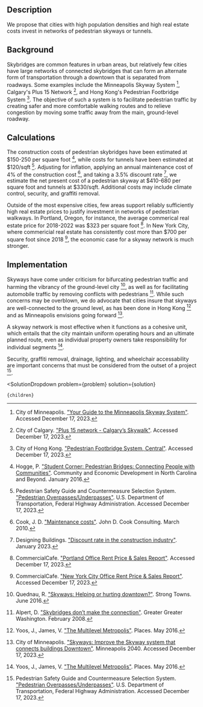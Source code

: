 

## Description

We propose that cities with high population densities and high real estate costs invest in networks of pedestrian skyways or tunnels.

## Background

Skybridges are common features in urban areas, but relatively few cities have large networks of connected skybridges that can form an alternate form of transportation through a downtown that is separated from roadways. Some examples include the Minneapolis Skyway System [^"1"], Calgary's Plus 15 Network [^"2"], and Hong Kong's Pedestrian Footbridge System [^"3"]. The objective of such a system is to facilitate pedestrian traffic by creating safer and more comfortable walking routes and to relieve congestion by moving some traffic away from the main, ground-level roadway.

## Calculations

The construction costs of pedestrian skybridges have been estimated at $150-250 per square foot [^"4"], while costs for tunnels have been estimated at $120/sqft [^"5"]. Adjusting for inflation, applying an annual maintenance cost of 4% of the construction cost [^"6"], and taking a 3.5% discount rate [^"7"], we estimate the net present cost of a pedestrian skyway at $410-680 per square foot and tunnels at $330/sqft. Additional costs may include climate control, security, and graffiti removal.

Outside of the most expensive cities, few areas support reliably sufficiently high real estate prices to justify investment in networks of pedestrian walkways. In Portland, Oregon, for instance, the average commerical real estate price for 2018-2022 was $323 per square foot [^"8"]. In New York City, where commericial real estate has consistently cost more than $700 per square foot since 2018 [^"9"], the economic case for a skyway network is much stronger.

## Implementation

Skyways have come under criticism for bifurcating pedestrian traffic and harming the vibrancy of the ground-level city [^"10"], as well as for facilitating automobile traffic by removing conflicts with pedestrians [^"11"]. While such concerns may be overblown, we do advocate that cities insure that skyways are well-connected to the ground level, as has been done in Hong Kong [^"12"] and as Minneapolis envisions going forward [^"13"].

A skyway network is most effective when it functions as a cohesive unit, which entails that the city maintain uniform operating hours and an ultimate planned route, even as individual property owners take responsibility for individual segments [^"12"].

Security, graffiti removal, drainage, lighting, and wheelchair accessability are important concerns that must be considered from the outset of a project [^"5"].

[^"1"]: City of Minneapolis. ["Your Guide to the Minneapolis Skyway System"](https://www.minneapolis.org/map-transportation/minneapolis-skyway-guide/). Accessed December 17, 2023.

[^"2"]: City of Calgary. ["Plus 15 network - Calgary’s Skywalk"](https://www.calgary.ca/bike-walk-roll/plus-15-network.html). Accessed December 17, 2023.

[^"3"]: City of Hong Kong. ["Pedestrian Footbridge System, Central"](https://docomomo.hk/pedestrian-footbridge-system-central/). Accessed December 17, 2023.

[^"4"]: Hogge, P. ["Student Corner: Pedestrian Bridges: Connecting People with Communities"](https://ced.sog.unc.edu/2016/01/pedestrian-bridges-connecting-people-with-communities/). Community and Economic Development in North Carolina and Beyond. January 2016.

[^"5"]: Pedestrian Safety Guide and Countermeasure Selection System. ["Pedestrian Overpasses/Underpasses"](http://www.pedbikesafe.org/pedsafe/countermeasures_detail.cfm?CM_NUM=10). U.S. Department of Transportation, Federal Highway Administration. Accessed December 17, 2023.

[^"6"]: Cook, J. D. ["Maintenance costs"](https://www.johndcook.com/blog/2010/03/31/maintenance-costs/). John D. Cook Consulting. March 2010.

[^"7"]: Designing Buildings. ["Discount rate in the construction industry"](https://www.designingbuildings.co.uk/wiki/Discount_rate_in_the_construction_industry). January 2023.

[^"8"]: CommercialCafe. ["Portland Office Rent Price & Sales Report"](https://www.commercialcafe.com/office-market-trends/us/or/portland/). Accessed December 17, 2023.

[^"9"]: CommercialCafe. ["New York City Office Rent Price & Sales Report"](https://www.commercialcafe.com/office-market-trends/us/ny/new-york-city/). Accessed December 17, 2023.

[^"10"]: Quednau, R. ["Skyways: Helping or hurting downtown?"](https://www.strongtowns.org/journal/2016/6/27/skyways). Strong Towns. June 2016.

[^"11"]: Alpert, D. ["Skybridges don’t make the connection"](https://ggwash.org/view/219/skybridges-dont-make-the-connection). Greater Greater Washington. February 2008.

[^"12"]: Yoos, J., James, V. ["The Multilevel Metropolis"](https://placesjournal.org/article/multilevel-metropolis-urban-skyways/?cn-reloaded=1). Places. May 2016.

[^"13"]: City of Minneapolis. ["Skyways: Improve the Skyway system that connects buildings Downtown"](https://minneapolis2040.com/policies/skyways/). Minneapolis 2040. Accessed December 17, 2023.

  <SolutionDropdown 
    problem={problem} 
    solution={solution}
  >
    {children}
  </SolutionDropdown>